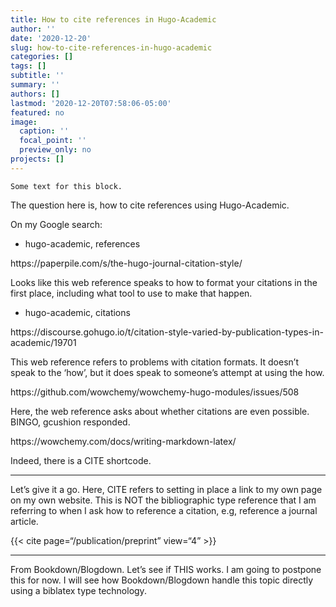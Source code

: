 ```yaml
---
title: How to cite references in Hugo-Academic
author: ''
date: '2020-12-20'
slug: how-to-cite-references-in-hugo-academic
categories: []
tags: []
subtitle: ''
summary: ''
authors: []
lastmod: '2020-12-20T07:58:06-05:00'
featured: no
image:
  caption: ''
  focal_point: ''
  preview_only: no
projects: []
---
```


```block
Some text for this block.
```

The question here is, how to cite references using Hugo-Academic.

On my Google search:

 - hugo-academic, references

https://paperpile.com/s/the-hugo-journal-citation-style/
 
Looks like this web reference speaks to how to format your citations in the
first place, including what tool to use to make that happen.

 - hugo-academic, citations
 
https://discourse.gohugo.io/t/citation-style-varied-by-publication-types-in-academic/19701

This web reference refers to problems with citation formats. It doesn't speak
to the 'how', but it does speak to someone's attempt at using the how.

https://github.com/wowchemy/wowchemy-hugo-modules/issues/508

Here, the web reference asks about whether citations are even possible. BINGO, 
gcushion responded.

https://wowchemy.com/docs/writing-markdown-latex/

Indeed, there is a CITE shortcode.

----

Let's give it a go. Here, CITE refers to setting in place a link to my own
page on my own website. This is NOT the bibliographic type reference that
I am referring to when I ask how to reference a citation, e.g, reference a
journal article.

{{< cite page="/publication/preprint" view="4" >}}

----

From Bookdown/Blogdown. Let's see if THIS works. I am going to postpone this
for now. I will see how Bookdown/Blogdown handle this topic directly using a
biblatex type technology.

